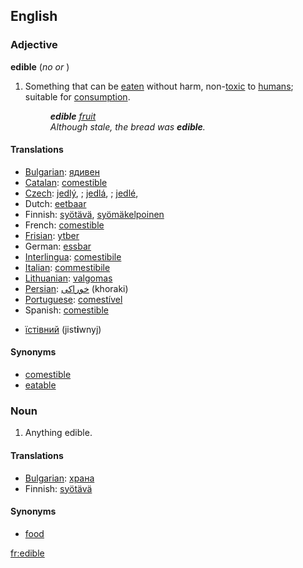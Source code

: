 ==English==

===Adjective===
'''edible'''  (''no'' {{compar}} ''or'' {{superl}})

# Something that can be [[eaten]] without harm, non-[[toxic]] to [[human]]s; suitable for [[consumption]].
#:'''''edible''' [[fruit]]''
#:''Although stale, the bread was '''edible'''.''

====Translations====
*[[Bulgarian]]: [[ядивен]] {{m}}
*[[Catalan]]: [[comestible]]
*[[Czech]]: [[jedlý]], {{m}}; [[jedlá]], {{f}}; [[jedlé]], {{n}}
*Dutch: [[eetbaar]]
*Finnish: [[syötävä]], [[syömäkelpoinen]]
*French: [[comestible]]
*[[Frisian]]: [[ytber]]
*German: [[essbar]]
*[[Interlingua]]: [[comestibile]]
*[[Italian]]: [[commestibile]]
*[[Lithuanian]]: [[valgomas]]
*[[Persian]]: [[خوراكی]] (khoraki)
*[[Portuguese]]: [[comestível]]
*Spanish: [[comestible]]
*{{uk}} [[їстівний]] {{m}} (jist'''i'''wnyj)

====Synonyms====
*[[comestible]]
*[[eatable]]

===Noun===
{{en-noun-reg}} 

# Anything edible.

====Translations====
*[[Bulgarian]]: [[храна]] {{f}}
*Finnish: [[syötävä]]

====Synonyms====
*[[food]]

[[fr:edible]]